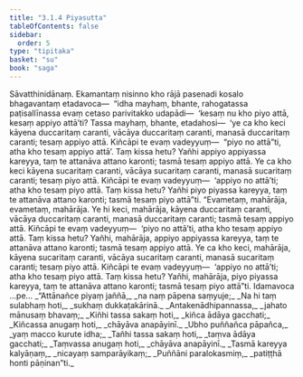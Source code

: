 ```yaml
---
title: "3.1.4 Piyasutta"
tableOfContents: false
sidebar:
  order: 5
type: "tipitaka"
basket: "su"
book: "saga"
---
```



<DynamicBreadcrumb />

<Division number="115" book="saga" bookNo="12" page="71">

<Paragraph number="596" book="saga">
Sāvatthinidānaṃ. Ekamantaṃ nisinno kho rājā pasenadi kosalo bhagavantaṃ etadavoca—  “idha mayhaṃ, bhante, rahogatassa paṭisallīnassa evaṃ cetaso parivitakko udapādi—  ‘kesaṃ nu kho piyo attā, kesaṃ appiyo attā’ti? Tassa mayhaṃ, bhante, etadahosi—  ‘ye ca kho keci kāyena duccaritaṃ caranti, vācāya duccaritaṃ caranti, manasā duccaritaṃ caranti; tesaṃ appiyo attā. Kiñcāpi te evaṃ vadeyyuṃ—  “piyo no attā”ti, atha kho tesaṃ appiyo attā’. Taṃ kissa hetu? Yañhi appiyo appiyassa kareyya, taṃ te attanāva attano karonti; tasmā tesaṃ appiyo attā. Ye ca kho keci kāyena sucaritaṃ caranti, vācāya sucaritaṃ caranti, manasā sucaritaṃ caranti; tesaṃ piyo attā. Kiñcāpi te evaṃ vadeyyuṃ—  ‘appiyo no attā’ti; atha kho tesaṃ piyo attā. Taṃ kissa hetu? Yañhi piyo piyassa kareyya, taṃ te attanāva attano karonti; tasmā tesaṃ piyo attā”ti.
</Paragraph>

<Paragraph number="597" book="saga">
“Evametaṃ, mahārāja, evametaṃ, mahārāja. Ye hi keci, mahārāja, kāyena duccaritaṃ caranti, vācāya duccaritaṃ caranti, manasā duccaritaṃ caranti; tasmā tesaṃ appiyo attā. Kiñcāpi te evaṃ vadeyyuṃ—  ‘piyo no attā’ti, atha kho tesaṃ appiyo attā. Taṃ kissa hetu? Yañhi, mahārāja, appiyo appiyassa kareyya, taṃ te attanāva attano karonti; tasmā tesaṃ appiyo attā. Ye ca kho keci, mahārāja, kāyena sucaritaṃ caranti, vācāya sucaritaṃ caranti, manasā sucaritaṃ caranti; tesaṃ piyo attā. Kiñcāpi te evaṃ vadeyyuṃ—  ‘appiyo no attā’ti; atha kho tesaṃ piyo attā. Taṃ kissa hetu? Yañhi, mahārāja, piyo piyassa kareyya, taṃ te attanāva attano karonti; tasmā tesaṃ piyo attā”ti. Idamavoca …pe…
</Paragraph>

<Paragraph number="598" type="verses" book="saga">
_“Attānañce piyaṃ jaññā,_  
_na naṃ pāpena saṃyuje;_  
_Na hi taṃ sulabhaṃ hoti,_  
_sukhaṃ dukkaṭakārinā._  

</Paragraph>

<Paragraph number="599" type="verses" book="saga">
_Antakenādhipannassa,_  
_jahato mānusaṃ bhavaṃ;_  
_Kiñhi tassa sakaṃ hoti,_  
_kiñca ādāya gacchati;_  
_Kiñcassa anugaṃ hoti,_  
_chāyāva anapāyinī._  

</Paragraph>

<Paragraph number="600" type="verses" book="saga">
_Ubho puññañca pāpañca,_  
_yaṃ macco kurute idha;_  
_Tañhi tassa sakaṃ hoti,_  
_taṃva ādāya gacchati;_  
_Taṃvassa anugaṃ hoti,_  
_chāyāva anapāyinī._  

</Paragraph>

<Paragraph number="601" type="verses" book="saga">
_Tasmā kareyya kalyāṇaṃ,_  
_nicayaṃ samparāyikaṃ;_  
_Puññāni paralokasmiṃ,_  
_patiṭṭhā honti pāṇinan”ti._
</Paragraph>
</Division>